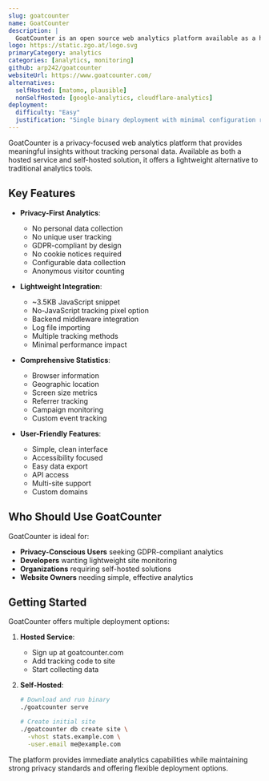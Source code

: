 ```yaml
---
slug: goatcounter
name: GoatCounter
description: |
  GoatCounter is an open source web analytics platform available as a hosted service or self-hosted app. It aims to offer easy to use and meaningful privacy-friendly web analytics as an alternative to Google Analytics or Matomo.
logo: https://static.zgo.at/logo.svg
primaryCategory: analytics
categories: [analytics, monitoring]
github: arp242/goatcounter
websiteUrl: https://www.goatcounter.com/
alternatives:
  selfHosted: [matomo, plausible]
  nonSelfHosted: [google-analytics, cloudflare-analytics]
deployment:
  difficulty: "Easy"
  justification: "Single binary deployment with minimal configuration required. Supports both SQLite and PostgreSQL databases."
---
```


GoatCounter is a privacy-focused web analytics platform that provides meaningful
insights without tracking personal data. Available as both a hosted service and
self-hosted solution, it offers a lightweight alternative to traditional analytics
tools.

## Key Features

- **Privacy-First Analytics**:

  - No personal data collection
  - No unique user tracking
  - GDPR-compliant by design
  - No cookie notices required
  - Configurable data collection
  - Anonymous visitor counting

- **Lightweight Integration**:

  - ~3.5KB JavaScript snippet
  - No-JavaScript tracking pixel option
  - Backend middleware integration
  - Log file importing
  - Multiple tracking methods
  - Minimal performance impact

- **Comprehensive Statistics**:

  - Browser information
  - Geographic location
  - Screen size metrics
  - Referrer tracking
  - Campaign monitoring
  - Custom event tracking

- **User-Friendly Features**:
  - Simple, clean interface
  - Accessibility focused
  - Easy data export
  - API access
  - Multi-site support
  - Custom domains

## Who Should Use GoatCounter

GoatCounter is ideal for:

- **Privacy-Conscious Users** seeking GDPR-compliant analytics
- **Developers** wanting lightweight site monitoring
- **Organizations** requiring self-hosted solutions
- **Website Owners** needing simple, effective analytics

## Getting Started

GoatCounter offers multiple deployment options:

1. **Hosted Service**:

   - Sign up at goatcounter.com
   - Add tracking code to site
   - Start collecting data

2. **Self-Hosted**:

   ```bash
   # Download and run binary
   ./goatcounter serve

   # Create initial site
   ./goatcounter db create site \
     -vhost stats.example.com \
     -user.email me@example.com
   ```

The platform provides immediate analytics capabilities while maintaining strong
privacy standards and offering flexible deployment options.
